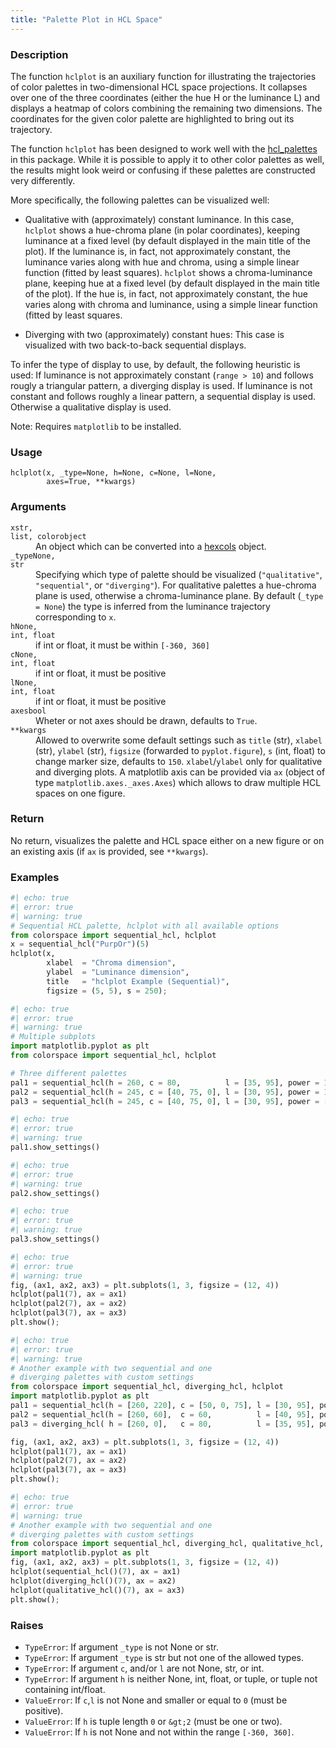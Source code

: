 ```yaml
---
title: "Palette Plot in HCL Space"
---
```


### Description

The function `hclplot` is an auxiliary function for illustrating
the trajectories of color palettes in two-dimensional HCL space
projections. It collapses over one of the three coordinates
(either the hue H or the luminance L) and displays a heatmap of
colors combining the remaining two dimensions. The coordinates for
the given color palette are highlighted to bring out its
trajectory.

The function `hclplot` has been designed to work well with the
[hcl_palettes](colorspace.hcl_palettes.hcl_palettes.qmd)
in this package. While it is possible to apply it
to other color palettes as well, the results might look weird or
confusing if these palettes are constructed very differently.

More specifically, the following palettes can be visualized well:

* Qualitative with (approximately) constant luminance. In this
  case, `hclplot` shows a hue-chroma plane (in polar
  coordinates), keeping luminance at a fixed level (by default
  displayed in the main title of the plot). If the luminance
  is, in fact, not approximately constant, the luminance varies
  along with hue and chroma, using a simple linear function
  (fitted by least squares). `hclplot` shows a
  chroma-luminance plane, keeping hue at a fixed level (by
  default displayed in the main title of the plot). If the hue
  is, in fact, not approximately constant, the hue varies along
  with chroma and luminance, using a simple linear function
  (fitted by least squares.

* Diverging with two (approximately) constant hues: This case
  is visualized with two back-to-back sequential displays.

To infer the type of display to use, by default, the following
heuristic is used: If luminance is not approximately constant
(`range > 10`) and follows rougly a triangular pattern, a diverging
display is used. If luminance is not constant and follows roughly
a linear pattern, a sequential display is used. Otherwise a
qualitative display is used.

Note: Requires `matplotlib` to be installed.

### Usage

<pre><code class='language-python'>hclplot(x, _type=None, h=None, c=None, l=None,<br/>        axes=True, **kwargs)</code></pre>

### Arguments

<dl class="pyp-list param-list">
  <dt style = "white-space: nowrap; font-family: monospace; vertical-align: top">
   <code id="colorspace.hclplot.hclplot:x">x</code><code class="argument-class">str, list, colorobject</code>
  </dt>
 <dd>An object which can be converted into
a [hexcols](colorspace.colorlib.hexcols.qmd) object.</dd>
  <dt style = "white-space: nowrap; font-family: monospace; vertical-align: top">
   <code id="colorspace.hclplot.hclplot:_type">_type</code><code class="argument-class">None, str</code>
  </dt>
 <dd>Specifying which type of palette should be
visualized (`"qualitative"`, `"sequential"`, or `"diverging"`). For
qualitative palettes a hue-chroma plane is used, otherwise a
chroma-luminance plane. By default (`_type = None`) the type is
inferred from the luminance trajectory corresponding to `x`.</dd>
  <dt style = "white-space: nowrap; font-family: monospace; vertical-align: top">
   <code id="colorspace.hclplot.hclplot:h">h</code><code class="argument-class">None, int, float</code>
  </dt>
 <dd>if int or float, it must be within `[-360, 360]`</dd>
  <dt style = "white-space: nowrap; font-family: monospace; vertical-align: top">
   <code id="colorspace.hclplot.hclplot:c">c</code><code class="argument-class">None, int, float</code>
  </dt>
 <dd>if int or float, it must be positive</dd>
  <dt style = "white-space: nowrap; font-family: monospace; vertical-align: top">
   <code id="colorspace.hclplot.hclplot:l">l</code><code class="argument-class">None, int, float</code>
  </dt>
 <dd>if int or float, it must be positive</dd>
  <dt style = "white-space: nowrap; font-family: monospace; vertical-align: top">
   <code id="colorspace.hclplot.hclplot:axes">axes</code><code class="argument-class">bool</code>
  </dt>
 <dd>Wheter or not axes should be drawn, defaults to `True`.</dd>
  <dt style = "white-space: nowrap; font-family: monospace; vertical-align: top">
   <code id="colorspace.hclplot.hclplot:**kwargs">**kwargs</code>
  </dt>
 <dd>Allowed to overwrite some default settings such as
`title` (str), `xlabel` (str), `ylabel` (str), `figsize`
(forwarded to `pyplot.figure`), `s` (int, float) to change
marker size, defaults to `150`. `xlabel`/`ylabel` only for
qualitative and diverging plots. A matplotlib axis can be provided
via `ax` (object of type `matplotlib.axes._axes.Axes`) which allows
to draw multiple HCL spaces on one figure.</dd>
</dl>

### Return

No return, visualizes the palette and HCL space either on a new
figure or on an existing axis (if `ax` is provided, see `**kwargs`).

### Examples

```python
#| echo: true
#| error: true
#| warning: true
# Sequential HCL palette, hclplot with all available options
from colorspace import sequential_hcl, hclplot
x = sequential_hcl("PurpOr")(5)
hclplot(x,
        xlabel  = "Chroma dimension",
        ylabel  = "Luminance dimension",
        title   = "hclplot Example (Sequential)",
        figsize = (5, 5), s = 250);
```

```python
#| echo: true
#| error: true
#| warning: true
# Multiple subplots
import matplotlib.pyplot as plt 
from colorspace import sequential_hcl, hclplot

# Three different palettes  
pal1 = sequential_hcl(h = 260, c = 80,          l = [35, 95], power = 1)
pal2 = sequential_hcl(h = 245, c = [40, 75, 0], l = [30, 95], power = 1)
pal3 = sequential_hcl(h = 245, c = [40, 75, 0], l = [30, 95], power = [0.8, 1.4])
```

```python
#| echo: true
#| error: true
#| warning: true
pal1.show_settings()
```

```python
#| echo: true
#| error: true
#| warning: true
pal2.show_settings()
```

```python
#| echo: true
#| error: true
#| warning: true
pal3.show_settings()

```

```python
#| echo: true
#| error: true
#| warning: true
fig, (ax1, ax2, ax3) = plt.subplots(1, 3, figsize = (12, 4))
hclplot(pal1(7), ax = ax1)            
hclplot(pal2(7), ax = ax2) 
hclplot(pal3(7), ax = ax3) 
plt.show();
```

```python
#| echo: true
#| error: true
#| warning: true
# Another example with two sequential and one
# diverging palettes with custom settings
from colorspace import sequential_hcl, diverging_hcl, hclplot
import matplotlib.pyplot as plt
pal1 = sequential_hcl(h = [260, 220], c = [50, 0, 75], l = [30, 95], power = 1)       
pal2 = sequential_hcl(h = [260, 60],  c = 60,          l = [40, 95], power = 1)  
pal3 = diverging_hcl( h = [260, 0],   c = 80,          l = [35, 95], power = 1)  

fig, (ax1, ax2, ax3) = plt.subplots(1, 3, figsize = (12, 4))
hclplot(pal1(7), ax = ax1)
hclplot(pal2(7), ax = ax2)
hclplot(pal3(7), ax = ax3)
plt.show();
```

```python
#| echo: true
#| error: true
#| warning: true
# Another example with two sequential and one
# diverging palettes with custom settings
from colorspace import sequential_hcl, diverging_hcl, qualitative_hcl, hclplot
import matplotlib.pyplot as plt
fig, (ax1, ax2, ax3) = plt.subplots(1, 3, figsize = (12, 4))
hclplot(sequential_hcl()(7), ax = ax1)
hclplot(diverging_hcl()(7), ax = ax2)
hclplot(qualitative_hcl()(7), ax = ax3)
plt.show();
```




### Raises

<ul class="python-raises">
<li><code class="text-warning">TypeError</code>: If argument `_type` is not None or str.
<li><code class="text-warning">TypeError</code>: If argument `_type` is str but not one of the allowed types.
<li><code class="text-warning">TypeError</code>: If argument `c`, and/or `l` are not None, str, or int.
<li><code class="text-warning">TypeError</code>: If argument `h` is neither None, int, float, or tuple, or tuple
not containing int/float.
<li><code class="text-warning">ValueError</code>: If `c`,`l` is not None and smaller or equal to `0` (must be positive).
<li><code class="text-warning">ValueError</code>: If `h` is tuple length `0` or `&gt;2` (must be one or two).
<li><code class="text-warning">ValueError</code>: If `h` is not None and not within the range `[-360, 360]`.
</ul>

